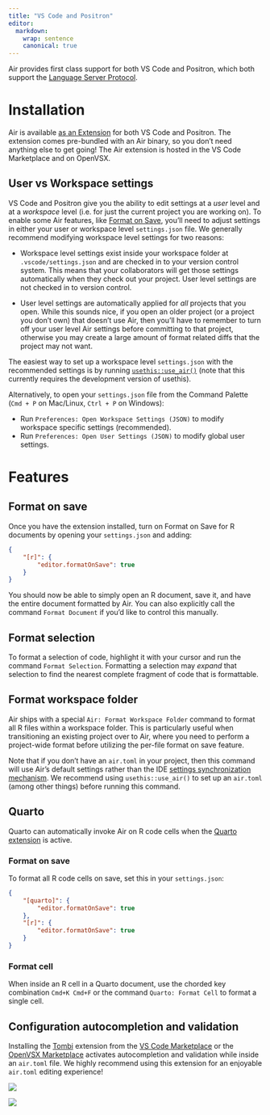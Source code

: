 ```yaml
---
title: "VS Code and Positron"
editor:
  markdown:
    wrap: sentence
    canonical: true
---
```


Air provides first class support for both VS Code and Positron, which both support the [Language Server Protocol](https://microsoft.github.io/language-server-protocol/).

# Installation

Air is available [as an Extension](https://marketplace.visualstudio.com/items?itemName=Posit.air-vscode) for both VS Code and Positron.
The extension comes pre-bundled with an Air binary, so you don't need anything else to get going!
The Air extension is hosted in the VS Code Marketplace and on OpenVSX.

## User vs Workspace settings

VS Code and Positron give you the ability to edit settings at a *user* level and at a *workspace* level (i.e. for just the current project you are working on).
To enable some Air features, like [Format on Save](#editor-vs-code-format-on-save), you'll need to adjust settings in either your user or workspace level `settings.json` file.
We generally recommend modifying workspace level settings for two reasons:

-   Workspace level settings exist inside your workspace folder at `.vscode/settings.json` and are checked in to your version control system.
    This means that your collaborators will get those settings automatically when they check out your project.
    User level settings are not checked in to version control.

-   User level settings are automatically applied for *all* projects that you open.
    While this sounds nice, if you open an older project (or a project you don't own) that doesn't use Air, then you'll have to remember to turn off your user level Air settings before committing to that project, otherwise you may create a large amount of format related diffs that the project may not want.

The easiest way to set up a workspace level `settings.json` with the recommended settings is by running [`usethis::use_air()`](https://usethis.r-lib.org/dev/reference/use_air.html) (note that this currently requires the development version of usethis).

Alternatively, to open your `settings.json` file from the Command Palette (`Cmd + P` on Mac/Linux, `Ctrl + P` on Windows):

-   Run `Preferences: Open Workspace Settings (JSON)` to modify workspace specific settings (recommended).
-   Run `Preferences: Open User Settings (JSON)` to modify global user settings.

# Features

## Format on save {#editor-vs-code-format-on-save}

Once you have the extension installed, turn on Format on Save for R documents by opening your `settings.json` and adding:

``` json
{
    "[r]": {
        "editor.formatOnSave": true
    }
}
```

You should now be able to simply open an R document, save it, and have the entire document formatted by Air.
You can also explicitly call the command `Format Document` if you'd like to control this manually.

<!--# Come back and add video -->

## Format selection

To format a selection of code, highlight it with your cursor and run the command `Format Selection`.
Formatting a selection may *expand* that selection to find the nearest complete fragment of code that is formattable.

<!--# Come back and add video -->

## Format workspace folder

Air ships with a special `Air: Format Workspace Folder` command to format all R files within a workspace folder.
This is particularly useful when transitioning an existing project over to Air, where you need to perform a project-wide format before utilizing the per-file format on save feature.

Note that if you don't have an `air.toml` in your project, then this command will use Air's default settings rather than the IDE [settings synchronization mechanism](configuration.qmd#configuration-settings-synchronization).
We recommend using `usethis::use_air()` to set up an `air.toml` (among other things) before running this command.

## Quarto

Quarto can automatically invoke Air on R code cells when the [Quarto extension](https://marketplace.visualstudio.com/items?itemName=quarto.quarto) is active.

### Format on save

To format all R code cells on save, set this in your `settings.json`:

``` json
{
    "[quarto]": {
        "editor.formatOnSave": true
    },
    "[r]": {
        "editor.formatOnSave": true
    }
}
```

<!--# Come back and add video -->

### Format cell

When inside an R cell in a Quarto document, use the chorded key combination `Cmd+K Cmd+F` or the command `Quarto: Format Cell` to format a single cell.

<!--# Come back and add video -->

## Configuration autocompletion and validation

Installing the [Tombi](https://github.com/tombi-toml/tombi) extension from the [VS Code Marketplace](https://marketplace.visualstudio.com/items?itemName=tombi-toml.tombi) or the [OpenVSX Marketplace](https://open-vsx.org/namespace/tombi-toml) activates autocompletion and validation while inside an `air.toml` file.
We highly recommend using this extension for an enjoyable `air.toml` editing experience!

![](images/autocomplete-overview.png){fig-align="center"}

![](images/autocomplete-line-ending.png){fig-align="center"}
